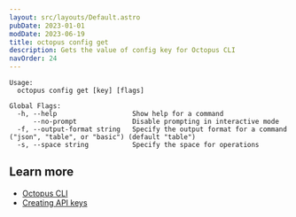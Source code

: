 ```yaml
---
layout: src/layouts/Default.astro
pubDate: 2023-01-01
modDate: 2023-06-19
title: octopus config get
description: Gets the value of config key for Octopus CLI
navOrder: 24
---
```




```
Usage:
  octopus config get [key] [flags]

Global Flags:
  -h, --help                   Show help for a command
      --no-prompt              Disable prompting in interactive mode
  -f, --output-format string   Specify the output format for a command ("json", "table", or "basic") (default "table")
  -s, --space string           Specify the space for operations

```

## Learn more

- [Octopus CLI](/docs/octopus-rest-api/cli)
- [Creating API keys](/docs/octopus-rest-api/how-to-create-an-api-key)